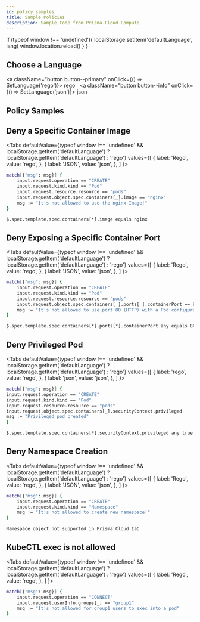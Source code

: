 ```yaml
---
id: policy_samples
title: Sample Policies
description: Sample Code from Prisma Cloud Compute
---
```



  if (typeof window !== 'undefined'){
    localStorage.setItem('defaultLanguage', lang)
    window.location.reload()
  }
}

## Choose a Language

<a className="button button--primary" onClick={() => SetLanguage('rego')}>
rego
</a>&nbsp;
<a className="button button--info" onClick={() => SetLanguage('json')}>
json
</a>&nbsp;

## Policy Samples

## Deny a Specific Container Image

<Tabs
defaultValue={typeof window !== 'undefined' && localStorage.getItem('defaultLanguage') ? localStorage.getItem('defaultLanguage') : 'rego'}
values={[
{ label: 'Rego', value: 'rego', },
{ label: 'JSON', value: 'json', },
]
}>
<TabItem value="rego">

```bash
match[{"msg": msg}] {
    input.request.operation == "CREATE"
    input.request.kind.kind == "Pod"
    input.request.resource.resource == "pods"
    input.request.object.spec.containers[_].image == "nginx"
    msg := "It's not allowed to use the nginx Image!"
}
```

</TabItem>

<TabItem value="json">

```bash
$.spec.template.spec.containers[*].image equals nginx
```

</TabItem>
</Tabs>

## Deny Exposing a Specific Container Port

<Tabs
defaultValue={typeof window !== 'undefined' && localStorage.getItem('defaultLanguage') ? localStorage.getItem('defaultLanguage') : 'rego'}
values={[
{ label: 'Rego', value: 'rego', },
{ label: 'JSON', value: 'json', },
]
}>
<TabItem value="rego">

```bash
match[{"msg": msg}] {
    input.request.operation == "CREATE"
    input.request.kind.kind == "Pod"
    input.request.resource.resource == "pods"
    input.request.object.spec.containers[_].ports[_].containerPort == 80
    msg := "It's not allowed to use port 80 (HTTP) with a Pod configuration!"
}
```

</TabItem>

<TabItem value="json">

```bash
$.spec.template.spec.containers[*].ports[*].containerPort any equals 80
```

</TabItem>
</Tabs>

## Deny Privileged Pod

<Tabs
defaultValue={typeof window !== 'undefined' && localStorage.getItem('defaultLanguage') ? localStorage.getItem('defaultLanguage') : 'rego'}
values={[
{ label: 'rego', value: 'rego', },
{ label: 'json', value: 'json', },
]
}>
<TabItem value="rego">

```bash
match[{"msg": msg}] {
input.request.operation == "CREATE"
input.request.kind.kind == "Pod"
input.request.resource.resource == "pods"
input.request.object.spec.containers[_].securityContext.privileged
msg := "Privileged pod created"
}
```

</TabItem>

<TabItem value="json">

```bash
$.spec.template.spec.containers[*].securityContext.privileged any true
```

</TabItem>

</Tabs>


## Deny Namespace Creation

<Tabs
defaultValue={typeof window !== 'undefined' && localStorage.getItem('defaultLanguage') ? localStorage.getItem('defaultLanguage') : 'rego'}
values={[
{ label: 'Rego', value: 'rego', },
{ label: 'JSON', value: 'json', },
]
}>
<TabItem value="rego">

```bash
match[{"msg": msg}] {
    input.request.operation == "CREATE"
    input.request.kind.kind == "Namespace"
    msg := "It's not allowed to create new namespace!"
}
```

</TabItem>

<TabItem value="json">

```bash
Namespace object not supported in Prisma Cloud IaC
```

</TabItem>
</Tabs>


## KubeCTL exec is not allowed

<Tabs
defaultValue={typeof window !== 'undefined' && localStorage.getItem('defaultLanguage') ? localStorage.getItem('defaultLanguage') : 'rego'}
values={[
{ label: 'Rego', value: 'rego', },
]
}>
<TabItem value="rego">

```bash
match[{"msg": msg}] {
	input.request.operation == "CONNECT"
	input.request.userInfo.groups[_] == "group1"
	msg := "It's not allowed for group1 users to exec into a pod"
}
```

</TabItem>

</Tabs>